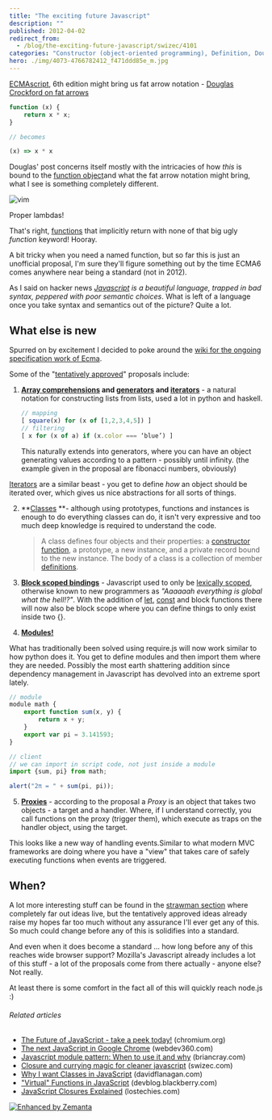 ```yaml
---
title: "The exciting future Javascript"
description: ""
published: 2012-04-02
redirect_from:
  - /blog/the-exciting-future-javascript/swizec/4101
categories: "Constructor (object-oriented programming), Definition, Douglas Crockford, ECMAScript, Function object, functions, JavaScript, Scope (computer science), Uncategorized"
hero: ./img/4073-4766782412_f471ddd85e_m.jpg
---
```


[ECMAscript](http://www.ecma-international.org/publications/standards/Ecma-262.htm "ECMAScript"), 6th edition might bring us fat arrow notation - [Douglas Crockford on fat arrows](http://www.yuiblog.com/blog/2012/03/30/what-is-the-meaning-of-this)

```javascript
function (x) {
    return x * x;
}

// becomes

(x) => x * x
```

Douglas' post concerns itself mostly with the intricacies of how _this_ is bound to the [function object](http://en.wikipedia.org/wiki/Function_object "Function object")and what the fat arrow notation might bring, what I see is something completely different.

![vim](./img/4073-4766782412_f471ddd85e_m.jpg "vim")

Proper lambdas!

That's right, [functions](http://en.wikipedia.org/wiki/Function_%28mathematics%29 "Function (mathematics)") that implicitly return with none of that big ugly _function_ keyword! Hooray.

A bit tricky when you need a named function, but so far this is just an unofficial proposal, I'm sure they'll figure something out by the time ECMA6 comes anywhere near being a standard (not in 2012).

As I said on hacker news _[Javascript](http://en.wikipedia.org/wiki/JavaScript "JavaScript") is a beautiful language, trapped in bad syntax, peppered with poor semantic choices_. What is left of a language once you take syntax and semantics out of the picture? Quite a lot.

## What else is new

Spurred on by excitement I decided to poke around the [wiki for the ongoing specification work of Ecma](http://wiki.ecmascript.org/doku.php).

Some of the "[tentatively approved](http://wiki.ecmascript.org/doku.php?id=harmony:harmony)" proposals include:

1.  **[Array comprehensions](http://wiki.ecmascript.org/doku.php?id=harmony:array_comprehensions) and [generators](http://wiki.ecmascript.org/doku.php?id=harmony:generator_expressions) and [iterators](http://wiki.ecmascript.org/doku.php?id=harmony:iterators)** - a natural notation for constructing lists from lists, used a lot in python and haskell.

    ```javascript
    // mapping
    [ square(x) for (x of [1,2,3,4,5]) ]
    // filtering
    [ x for (x of a) if (x.color === ‘blue’) ]
    ```

    This naturally extends into generators, where you can have an object generating values according to a pattern - possibly until infinity. (the example given in the proposal are fibonacci numbers, obviously)

[Iterators](http://en.wikipedia.org/wiki/Iterator "Iterator") are a similar beast - you get to define _how_ an object should be iterated over, which gives us nice abstractions for all sorts of things.

2.  **[Classes](http://wiki.ecmascript.org/doku.php?id=harmony:classes) **- although using prototypes, functions and instances is enough to do everything classes can do, it isn't very expressive and too much deep knowledge is required to understand the code.

    > A class defines four objects and their properties: a [constructor function](http://en.wikipedia.org/wiki/Constructor_%28object-oriented_programming%29 "Constructor (object-oriented programming)"), a prototype, a new instance, and a private record bound to the new instance. The body of a class is a collection of member [definitions](http://en.wikipedia.org/wiki/Definition "Definition").

3.  **[Block scoped bindings](http://wiki.ecmascript.org/doku.php?id=harmony:block_scoped_bindings)** - Javascript used to only be [lexically scoped](http://en.wikipedia.org/wiki/Scope_%28computer_science%29 "Scope (computer science)"), otherwise known to new programmers as _"Aaaaaah everything is global what the hell!?"_. With the addition of [let](http://wiki.ecmascript.org/doku.php?id=harmony:let), [const](http://wiki.ecmascript.org/doku.php?id=harmony:const) and block functions there will now also be block scope where you can define things to only exist inside two {}.

4.  **[Modules!](http://wiki.ecmascript.org/doku.php?id=harmony:modules)**

What has traditionally been solved using require.js will now work similar to how python does it. You get to define modules and then import them where they are needed. Possibly the most earth shattering addition since dependency management in Javascript has devolved into an extreme sport lately.

```javascript
// module
module math {
    export function sum(x, y) {
        return x + y;
    }
    export var pi = 3.141593;
}

// client
// we can import in script code, not just inside a module
import {sum, pi} from math;

alert("2π = " + sum(pi, pi));
```

5.  **[Proxies](http://wiki.ecmascript.org/doku.php?id=harmony:direct_proxies)** - according to the proposal a _Proxy_ is an object that takes two objects - a target and a handler. Where, if I understand correctly, you call functions on the proxy (trigger them), which execute as traps on the handler object, using the target.

This looks like a new way of handling events.Similar to what modern MVC frameworks are doing where you have a "view" that takes care of safely executing functions when events are triggered.

## When?

A lot more interesting stuff can be found in the [strawman section](http://wiki.ecmascript.org/doku.php?id=strawman:strawman) where completely far out ideas live, but the tentatively approved ideas already raise my hopes far too much without any assurance I'll ever get any of this. So much could change before any of this is solidifies into a standard.

And even when it does become a standard ... how long before any of this reaches wide browser support? Mozilla's Javascript already includes a lot of this stuff - a lot of the proposals come from there actually - anyone else? Not really.

At least there is some comfort in the fact all of this will quickly reach node.js :)

###### Related articles

- [The Future of JavaScript - take a peek today!](http://blog.chromium.org/2012/02/future-of-javascript-take-peek-today.html) (chromium.org)
- [The next JavaScript in Google Chrome](http://webdev360.com/the-next-javascript-in-google-chrome-40849.html) (webdev360.com)
- [Javascript module pattern: When to use it and why](http://briancray.com/2012/02/23/javascript-module-pattern/) (briancray.com)
- [Closure and currying magic for cleaner javascript](http://swizec.com/blog/closure-and-currying-magic-for-cleaner-javascript/swizec/3981) (swizec.com)
- [Why I want Classes in JavaScript](http://www.davidflanagan.com/2011/11/why-i-want-clas.html) (davidflanagan.com)
- ["Virtual" Functions in JavaScript](http://devblog.blackberry.com/2011/08/virtual-functions-in-javascript/) (devblog.blackberry.com)
- [JavaScript Closures Explained](http://lostechies.com/derekgreer/2012/02/17/javascript-closures-explained/) (lostechies.com)

[![Enhanced by Zemanta](http://img.zemanta.com/zemified_e.png?x-id=234dfc5e-ee3f-4fe3-87a1-53fe9bbda4ef)](http://www.zemanta.com/ "Enhanced by Zemanta")
